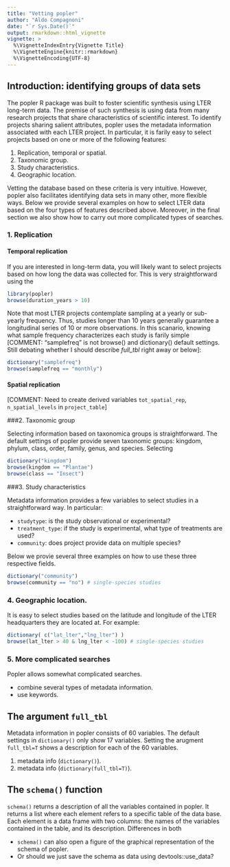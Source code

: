 ```yaml
---
title: "Vetting popler"
author: "Aldo Compagnoni"
date: "`r Sys.Date()`"
output: rmarkdown::html_vignette
vignette: >
  %\VignetteIndexEntry{Vignette Title}
  %\VignetteEngine{knitr::rmarkdown}
  %\VignetteEncoding{UTF-8}
---
```


## Introduction: identifying groups of data sets

The popler R package was built to foster scientific synthesis using LTER long-term data. The premise of such synthesis is using data from many research projects that share characteristics of scientific interest. To identify projects sharing salient attributes, popler uses the metadata information associated with each LTER project. In particular, it is farily easy to select projects based on one or more of the following features:

 1. Replication, temporal or spatial.
 2. Taxonomic group.
 3. Study characteristics. 
 4. Geographic location.

Vetting the database based on these criteria is very intuitive. However, popler also facilitates identifying data sets in many other, more flexible ways. Below we provide several examples on how to select LTER data based on the four types of features described above. Moreover, in the final section we also show how to carry out more complicated types of searches.

### 1. Replication
#### Temporal replication

If you are interested in long-term data, you will likely want to select projects based on how long the data was collected for. This is very straightforward using the 

```r
library(popler)
browse(duration_years > 10)
```

Note that most LTER projects contemplate sampling at a yearly or sub-yearly frequency. Thus, studies longer than 10 years generally guarantee a longitudinal series of 10 or more observations. In this scanario, knowing what sample frequency characterizes each study is farily simple [COMMENT: "samplefreq" is not browse() and dictionary() default settings. Still debating whether I should describe *full_tbl* right away or below]: 

```r
dictionary("samplefreq")
browse(samplefreq == "monthly")
```

#### Spatial replication

[COMMENT: Need to create derived variables `tot_spatial_rep`, `n_spatial_levels` in `project_table`]


###2. Taxonomic group

Selecting information based on taxonomica groups is straightforward. The default settings of popler provide seven taxonomic groups: kingdom, phylum, class, order, family, genus, and species. Selecting 

```r
dictionary("kingdom")
browse(kingdom == "Plantae")
browse(class == "Insect")
```

###3. Study characteristics

Metadata information provides a few variables to select studies in a straightforward way. In particular:

 - `studytype`: is the study observational or experimental? 
 - `treatment_type `: if the study is experimental, what type of treatments are used?
 - `community`: does project provide data on multiple species?

Below we provie several three examples on how to use these three respective fields. 

```r
dictionary("community")
browse(community == "no") # single-species studies
```

### 4. Geographic location.

It is easy to select studies based on the latitude and longitude of the LTER headquarters they are located at. For example: 

```r
dictionary( c("lat_lter","lng_lter") )
browse(lat_lter > 40 & lng_lter < -100) # single-species studies
```

### 5. More complicated searches

Popler allows somewhat complicated searches.  

 - combine several types of metadata information.
 - use keywords.
 
## The argument `full_tbl`

Metadata information in popler consists of 60 variables. The default settings in `dictionary()` only show 17 variables. Setting the arugment `full_tbl=T` shows a description for each of the 60 variables. 

1. metadata info (`dictionary()`).
1. metadata info (`dictionary(full_tbl=T)`).


## The `schema()` function

`schema()` returns a description of all the variables contained in popler. It returns a list where each element refers to a specific table of the data base. Each element is a data frame with two columns: the names of the variables contained in the table, and its description.
Differences in both 

 - `schema()` can also open a figure of the graphical representation of the schema of popler.
 - Or should we just save the schema as data using devtools::use_data?



